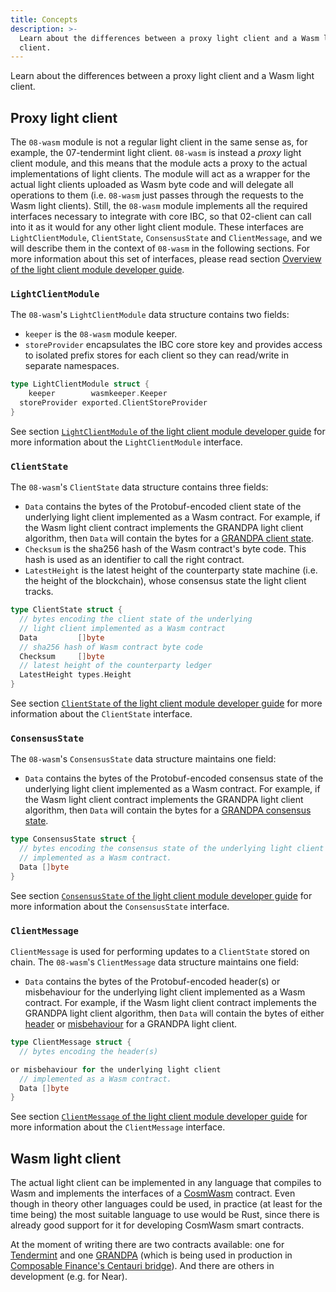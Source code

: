 ```yaml
---
title: Concepts
description: >-
  Learn about the differences between a proxy light client and a Wasm light
  client.
---
```

Learn about the differences between a proxy light client and a Wasm light client.

## Proxy light client

The `08-wasm` module is not a regular light client in the same sense as, for example, the 07-tendermint light client. `08-wasm` is instead a *proxy* light client module, and this means that the module acts a proxy to the actual implementations of light clients. The module will act as a wrapper for the actual light clients uploaded as Wasm byte code and will delegate all operations to them (i.e. `08-wasm` just passes through the requests to the Wasm light clients). Still, the `08-wasm` module implements all the required interfaces necessary to integrate with core IBC, so that 02-client can call into it as it would for any other light client module. These interfaces are `LightClientModule`, `ClientState`, `ConsensusState` and `ClientMessage`, and we will describe them in the context of `08-wasm` in the following sections. For more information about this set of interfaces, please read section [Overview of the light client module developer guide](/docs/ibc/v10.1.x/01-developer-guide/01-overview#overview).

### `LightClientModule`

The `08-wasm`'s `LightClientModule` data structure contains two fields:

* `keeper` is the `08-wasm` module keeper.
* `storeProvider` encapsulates the IBC core store key and provides access to isolated prefix stores for each client so they can read/write in separate namespaces.

```go
type LightClientModule struct {
    keeper        wasmkeeper.Keeper
  storeProvider exported.ClientStoreProvider
}
```

See section [`LightClientModule` of the light client module developer guide](/docs/ibc/v10.1.x/01-developer-guide/01-overview#lightclientmodule) for more information about the `LightClientModule` interface.

### `ClientState`

The `08-wasm`'s `ClientState` data structure contains three fields:

* `Data` contains the bytes of the Protobuf-encoded client state of the underlying light client implemented as a Wasm contract. For example, if the Wasm light client contract implements the GRANDPA light client algorithm, then `Data` will contain the bytes for a [GRANDPA client state](https://github.com/ComposableFi/composable-ibc/blob/02ce69e2843e7986febdcf795f69a757ce569272/light-clients/ics10-grandpa/src/proto/grandpa.proto#L35-L60).
* `Checksum` is the sha256 hash of the Wasm contract's byte code. This hash is used as an identifier to call the right contract.
* `LatestHeight` is the latest height of the counterparty state machine (i.e. the height of the blockchain), whose consensus state the light client tracks.

```go
type ClientState struct {
  // bytes encoding the client state of the underlying 
  // light client implemented as a Wasm contract
  Data         []byte
  // sha256 hash of Wasm contract byte code
  Checksum     []byte
  // latest height of the counterparty ledger
  LatestHeight types.Height
}
```

See section [`ClientState` of the light client module developer guide](/docs/ibc/v10.1.x/01-developer-guide/01-overview#clientstate) for more information about the `ClientState` interface.

### `ConsensusState`

The `08-wasm`'s `ConsensusState` data structure maintains one field:

* `Data` contains the bytes of the Protobuf-encoded consensus state of the underlying light client implemented as a Wasm contract. For example, if the Wasm light client contract implements the GRANDPA light client algorithm, then `Data` will contain the bytes for a [GRANDPA consensus state](https://github.com/ComposableFi/composable-ibc/blob/02ce69e2843e7986febdcf795f69a757ce569272/light-clients/ics10-grandpa/src/proto/grandpa.proto#L87-L94).

```go
type ConsensusState struct {
  // bytes encoding the consensus state of the underlying light client
  // implemented as a Wasm contract.
  Data []byte
}
```

See section [`ConsensusState` of the light client module developer guide](/docs/ibc/v10.1.x/01-developer-guide/01-overview#consensusstate) for more information about the `ConsensusState` interface.

### `ClientMessage`

`ClientMessage` is used for performing updates to a `ClientState` stored on chain. The `08-wasm`'s `ClientMessage` data structure maintains one field:

* `Data` contains the bytes of the Protobuf-encoded header(s) or misbehaviour for the underlying light client implemented as a Wasm contract. For example, if the Wasm light client  contract implements the GRANDPA light client algorithm, then `Data` will contain the bytes of either [header](https://github.com/ComposableFi/composable-ibc/blob/02ce69e2843e7986febdcf795f69a757ce569272/light-clients/ics10-grandpa/src/proto/grandpa.proto#L96-L104) or [misbehaviour](https://github.com/ComposableFi/composable-ibc/blob/02ce69e2843e7986febdcf795f69a757ce569272/light-clients/ics10-grandpa/src/proto/grandpa.proto#L106-L112) for a GRANDPA light client.

```go
type ClientMessage struct {
  // bytes encoding the header(s)

or misbehaviour for the underlying light client
  // implemented as a Wasm contract.
  Data []byte
}
```

See section [`ClientMessage` of the light client module developer guide](/docs/ibc/v10.1.x/01-developer-guide/01-overview#clientmessage) for more information about the `ClientMessage` interface.

## Wasm light client

The actual light client can be implemented in any language that compiles to Wasm and implements the interfaces of a [CosmWasm](https://docs.cosmwasm.com/docs/) contract. Even though in theory other languages could be used, in practice (at least for the time being) the most suitable language to use would be Rust, since there is already good support for it for developing CosmWasm smart contracts.

At the moment of writing there are two contracts available: one for [Tendermint](https://github.com/ComposableFi/composable-ibc/tree/master/light-clients/ics07-tendermint-cw) and one [GRANDPA](https://github.com/ComposableFi/composable-ibc/tree/master/light-clients/ics10-grandpa-cw) (which is being used in production in [Composable Finance's Centauri bridge](https://github.com/ComposableFi/composable-ibc)). And there are others in development (e.g. for Near).
